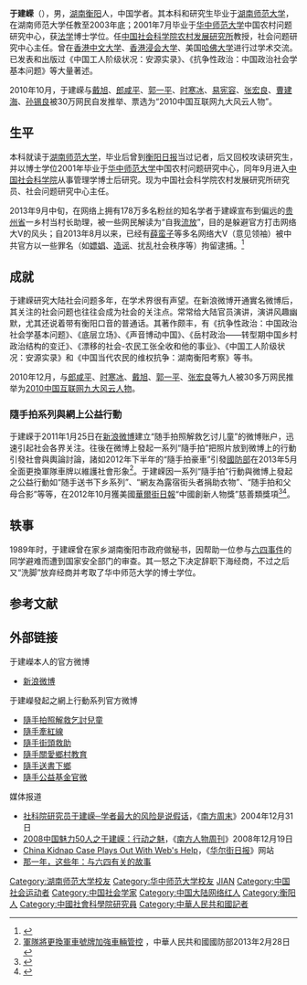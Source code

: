 {{noteTA
|T=zh:于建嵘;zh-hans:于建嵘;zh-hant:于建嶸;
|1=zh:于建嵘;zh-hans:于建嵘;zh-hant:于建嶸;
}}
'''于建嵘'''（{{bd|1962年|9月1日|||Y于}}），男，[[湖南|湖南]][[衡阳|衡阳]]人，中国学者。其本科和研究生毕业于[[湖南师范大学|湖南师范大学]]，在湖南师范大学任教至2003年底；2001年7月毕业于[[华中师范大学|华中师范大学]]中国农村问题研究中心，获[[法学|法学]]博士学位。任[[中国社会科学院农村发展研究所|中国社会科学院农村发展研究所]]教授，社会问题研究中心主任。曾在[[香港中文大学|香港中文大学]]、[[香港浸会大学|香港浸会大学]]、美国[[哈佛大学|哈佛大学]]进行过学术交流。已发表和出版过《中国工人阶级状况：安源实录》、《抗争性政治：中国政治社会学基本问题》等大量著述。

2010年10月，于建嵘与[[戴旭|戴旭]]、[[郎咸平|郎咸平]]、[[郭一平|郭一平]]、[[时寒冰|时寒冰]]、[[易宪容|易宪容]]、[[张宏良|张宏良]]、[[曹建海|曹建海]]、[[孙锡良|孙锡良]]被30万网民自发推举、票选为“2010中国互联网九大风云人物”。

== 生平 ==
本科就读于[[湖南师范大学|湖南师范大学]]，毕业后曾到[[衡阳日报|衡阳日报]]当过记者，后又回校攻读研究生，并以博士学位2001年毕业于[[华中师范大学|华中师范大学]]中国农村问题研究中心，同年9月进入[[中国社会科学院|中国社会科学院]]从事管理学博士后研究。现为中国社会科学院农村发展研究所研究员、社会问题研究中心主任。

2013年9月中旬，在网络上拥有178万多名粉丝的知名学者于建嵘宣布到偏远的[[贵州省|贵州省]]一乡村当村长助理，被一些网民解读为“自我[[流放|流放]]”，目的是躲避官方打击网络大V的风头；自2013年8月以来，已经有[[薛蛮子|薛蛮子]]等多名网络大V（意见领袖）被中共官方以一些罪名（如[[嫖娼|嫖娼]]、[[谣言|造谣]]、扰乱社会秩序等）拘留逮捕。<ref>{{Cite web |title=学者大V于建嵘贵州“避难” 中国网络大V近黄昏？ |url=http://www.zaobao.com/special/report/politic/cnpol/story20130917-253849 |date=2013-09-17|publisher=[[联合早报|联合早报]] |language=zh}}</ref>

==成就==
于建嵘研究大陆社会问题多年，在学术界很有声望。在新浪微博开通實名微博后，其关注的社会问题也往往会成为社会的关注点。常常给大陆官员演讲，演讲风趣幽默，尤其还说着带有衡阳口音的普通话。其著作颇丰，有《抗争性政治：中国政治社会学基本问题》、《底层立场》、《声音博动中国》、《岳村政治——转型期中国乡村政治结构的变迁》、《漂移的社会-农民工张全收和他的事业》、《中国工人阶级状况：安源实录》和《中国当代农民的维权抗争：湖南衡阳考察》等书。

2010年12月，与[[郎咸平|郎咸平]]、[[时寒冰|时寒冰]]、[[戴旭|戴旭]]、[[郭一平|郭一平]]、[[张宏良|张宏良]]等九人被30多万网民推举为[[2010中国互联网九大风云人物|2010中国互联网九大风云人物]]。

===隨手拍系列與網上公益行動===
于建嵘于2011年1月25日在[[新浪微博|新浪微博]]建立“随手拍照解救乞讨儿童”的微博账户，迅速引起社会各界关注。往後在微博上發起一系列“隨手拍”把照片放到微博上的行動引發社會與輿論討論，諸如2012年下半年的“隨手拍豪車”引發[[中華人民共和國國防部|國防部]]在2013年5月全面更換軍隊車牌以維護社會形象<ref>[http://news.mod.gov.cn/headlines/2013-02/28/content_4434784.htm 軍隊將更換軍車號牌加強車輛管控] {{Wayback|url=http://news.mod.gov.cn/headlines/2013-02/28/content_4434784.htm |date=20160305014215 }}，中華人民共和國國防部2013年2月28日</ref>。于建嵘因一系列“隨手拍”行動與微博上發起之公益行動如“随手送书下乡系列”、“網友為露宿街头者捐助衣物”、“随手拍和父母合影”等等，在2012年10月獲美國[[華爾街日報|華爾街日報]]“中國創新人物獎”慈善類獎項<ref>{{Cite news |url=http://cn.wsj.com/big5/20121127/ATG203203.asp |title=中國創新人物獎獲獎人簡介 |work=[[華爾街日報|華爾街日報]] |date=2012-11-27 |language=zh |archiveurl=https://web.archive.org/web/20130804080944/http://cn.wsj.com/big5/20121127/ATG203203.asp |archivedate=2013-08-04 |dead-url=yes}}</ref><ref>{{Cite news |url=http://epaper.bjnews.com.cn/html/2012-10/25/content_382782.htm |title=发起系列随手公益活动，于建嵘获“创新人物奖” |author=张弘 |work=[[新京报|新京报]] |date=2012-10-25 |accessdate=2021-10-01 |language=zh |archive-date=2019-02-21 |archive-url=https://web.archive.org/web/20190221191154/http://epaper.bjnews.com.cn/html/2012-10/25/content_382782.htm }}</ref>。

== 轶事 ==
1989年时，于建嵘曾在家乡湖南衡阳市政府做秘书，因帮助一位参与[[六四事件|六四事件]]的同学避难而遭到国家安全部门的审查。其一怒之下决定辞职下海经商，不过之后又“洗脚”放弃经商并考取了华中师范大学的博士学位。

== 参考文献 ==
{{Reflist}}

== 外部链接 ==
; 于建嶸本人的官方微博
* [http://weibo.com/yujianrong 新浪微博]{{Wayback|url=http://weibo.com/yujianrong |date=20200807181020 }}

; 于建嶸發起之網上行動系列官方微博
* [http://weibo.com/jiejiuqier 隨手拍照解救乞討兒童]{{Wayback|url=http://weibo.com/jiejiuqier |date=20200120035759 }}
* [http://weibo.com/u/3083452883 隨手牽紅線]{{Wayback|url=http://weibo.com/u/3083452883 |date=20151016001732 }}
* [http://weibo.com/u/2507236927 隨手街頭救助]
* [http://weibo.com/ssgaxcjy 隨手關愛鄉村教育]
* [http://weibo.com/songshuxiaxiang 隨手送書下鄉]{{Wayback|url=http://weibo.com/songshuxiaxiang |date=20171024191934 }}
* [http://weibo.com/ssgyjj 隨手公益基金官微]{{Wayback|url=http://weibo.com/ssgyjj |date=20171025201019 }}

; 媒体报道
* [http://news.sina.com.cn/c/2004-12-31/12315386733.shtml 社科院研究员于建嵘─学者最大的风险是说假话]{{Wayback|url=http://news.sina.com.cn/c/2004-12-31/12315386733.shtml |date=20161018201146 }}，《[[南方周末|南方周末]]》2004年12月31日
* [http://news.qq.com/a/20081219/001613.htm 2008中国魅力50人之于建嵘：行动之魅]{{Wayback|url=http://news.qq.com/a/20081219/001613.htm |date=20161018200443 }}，《[[南方人物周刊|南方人物周刊]]》2008年12月19日
* [http://online.wsj.com/article/SB10001424052748703716904576133912072642724.html China Kidnap Case Plays Out With Web's Help]{{Wayback|url=http://online.wsj.com/article/SB10001424052748703716904576133912072642724.html |date=20130423111720 }}，《[[华尔街日报|华尔街日报]]》网站
* [http://www.letscorp.net/archives/26483 那一年，这些年：与六四有关的故事]{{Wayback|url=http://www.letscorp.net/archives/26483 |date=20160517180049 }}
{{中华人民共和国新左翼}}
{{DEFAULTSORT:YU}}
[[Category:湖南师范大学校友|Category:湖南师范大学校友]]
[[Category:华中师范大学校友|Category:华中师范大学校友]]
[[Category:于姓|JIAN]]
[[Category:中国社会运动者|Category:中国社会运动者]]
[[Category:中国社会学家|Category:中国社会学家]]
[[Category:中国大陆网络红人|Category:中国大陆网络红人]]
[[Category:衡阳人|Category:衡阳人]]
[[Category:中國社會科學院研究員|Category:中國社會科學院研究員]]
[[Category:中華人民共和國記者|Category:中華人民共和國記者]]